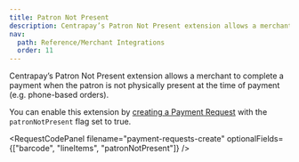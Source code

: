 ```yaml
---
title: Patron Not Present
description: Centrapay’s Patron Not Present extension allows a merchant to complete a payment when the patron is not physically present at the time of payment.
nav:
  path: Reference/Merchant Integrations
  order: 11
---
```


Centrapay’s Patron Not Present extension allows a merchant to complete a payment when the patron is not physically present at the time of payment (e.g. phone-based orders).

You can enable this extension by [creating a Payment Request](/api/payment-requests#create-a-payment-request) with the `patronNotPresent` flag set to true.

<RequestCodePanel filename="payment-requests-create" optionalFields={["barcode", "lineItems", "patronNotPresent"]} />
